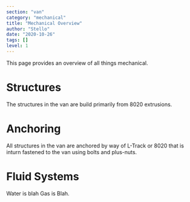 ```yaml
---
section: "van"
category: "mechanical"
title: "Mechanical Overview"
author: "Stello"
date: "2020-10-26"
tags: []
level: 1
---
```

This page provides an overview of all things mechanical.

# Structures
The structures in the van are build primarily from 8020 extrusions.

# Anchoring
All structures in the van are anchored by way of L-Track or 8020 that is inturn fastened to the van using bolts and plus-nuts.

# Fluid Systems
Water is blah
Gas is Blah.

